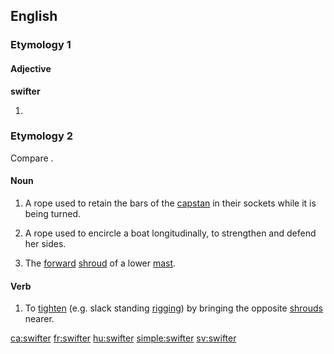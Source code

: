 ==English==

===Etymology 1===

====Adjective====
'''swifter'''

# {{en-comparative of|swift}}

===Etymology 2===
Compare {{term|swivel|lang=en}}.

====Noun====
{{en-noun}}

# {{context|nautical|lang=en}} A rope used to retain the bars of the [[capstan]] in their sockets while it is being turned.
# {{context|nautical|lang=en}} A rope used to encircle a boat longitudinally, to strengthen and defend her sides.
# {{context|nautical|lang=en}} The [[forward]] [[shroud]] of a lower [[mast]].

====Verb====
{{en-verb}}

# {{context|nautical|transitive|lang=en}} To [[tighten]] (e.g. slack standing [[rigging]]) by bringing the opposite [[shroud]]s nearer.

[[ca:swifter]]
[[fr:swifter]]
[[hu:swifter]]
[[simple:swifter]]
[[sv:swifter]]